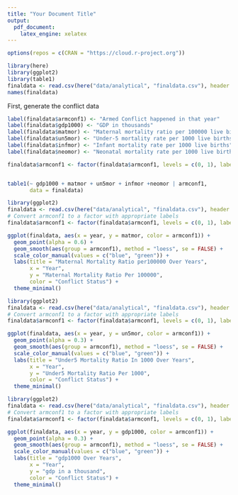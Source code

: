 ```yaml
---
title: "Your Document Title"
output:
  pdf_document:
    latex_engine: xelatex
---
```

```r
options(repos = c(CRAN = "https://cloud.r-project.org"))
```

```r
library(here)
library(ggplot2)
library(table1)
finaldata <- read.csv(here("data/analytical", "finaldata.csv"), header = TRUE)
names(finaldata)
```

First, generate the conflict data

```r
label(finaldata$armconf1) <- "Armed Conflict happened in that year"
label(finaldata$gdp1000) <- "GDP in thousands"
label(finaldata$matmor) <- "Maternal mortality ratio per 100000 live births"
label(finaldata$un5mor) <- "Under-5 mortality rate per 1000 live births"
label(finaldata$infmor) <- "Infant mortality rate per 1000 live births"
label(finaldata$neomor) <- "Neonatal mortality rate per 1000 live births"

finaldata$armconf1 <- factor(finaldata$armconf1, levels = c(0, 1), labels = c('No Exposure to Conflicts','Exposure to Conflicts'))


table1(~ gdp1000 + matmor + un5mor + infmor +neomor | armconf1, 
       data = finaldata)

```

```r
library(ggplot2)
finaldata <- read.csv(here("data/analytical", "finaldata.csv"), header = TRUE)
# Convert armconf1 to a factor with appropriate labels
finaldata$armconf1 <- factor(finaldata$armconf1, levels = c(0, 1), labels = c("No Conflict", "Conflict"))

ggplot(finaldata, aes(x = year, y = matmor, color = armconf1)) +
  geom_point(alpha = 0.6) +
  geom_smooth(aes(group = armconf1), method = "loess", se = FALSE) +
  scale_color_manual(values = c("blue", "green")) +
  labs(title = "Maternal Mortality Ratio per100000 Over Years",
       x = "Year",
       y = "Maternal Mortality Ratio Per 100000",
       color = "Conflict Status") +
  theme_minimal()
```

```r
library(ggplot2)
finaldata <- read.csv(here("data/analytical", "finaldata.csv"), header = TRUE)
# Convert armconf1 to a factor with appropriate labels
finaldata$armconf1 <- factor(finaldata$armconf1, levels = c(0, 1), labels = c("No Conflict", "Conflict"))

ggplot(finaldata, aes(x = year, y = un5mor, color = armconf1)) +
  geom_point(alpha = 0.3) +
  geom_smooth(aes(group = armconf1), method = "loess", se = FALSE) +
  scale_color_manual(values = c("blue", "green")) +
  labs(title = "Under5 Mortality Ratio In 1000 Over Years",
       x = "Year",
       y = "Under5 Mortality Ratio Per 1000",
       color = "Conflict Status") +
  theme_minimal()
```

```r
library(ggplot2)
finaldata <- read.csv(here("data/analytical", "finaldata.csv"), header = TRUE)
# Convert armconf1 to a factor with appropriate labels
finaldata$armconf1 <- factor(finaldata$armconf1, levels = c(0, 1), labels = c("No Conflict", "Conflict"))

ggplot(finaldata, aes(x = year, y = gdp1000, color = armconf1)) +
  geom_point(alpha = 0.3) +
  geom_smooth(aes(group = armconf1), method = "loess", se = FALSE) +
  scale_color_manual(values = c("blue", "green")) +
  labs(title = "gdp1000 Over Years",
       x = "Year",
       y = "gdp in a thousand",
       color = "Conflict Status") +
  theme_minimal()
```

